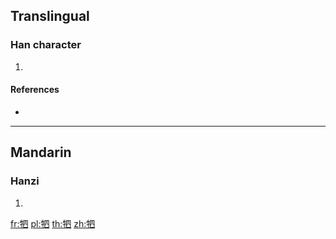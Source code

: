 {{character info/new}}
==Translingual==

===Han character===
{{Han char|rn=93|rad=牛|as=05|sn=9|four=|canj=HQWC|ids=⿰牜四}}

# {{defn|Han|sort=牛05}}

====References====
* {{Han ref|kx=0699.150|dkj=19972|dj=1112.070|hdz=31807.060|uh=726D|ud=29293}}

----

==Mandarin==

===Hanzi===
{{cmn-hanzi|pin=[[sì]] ([[si4]])|wg=ssu<sup>4</sup>}}

# {{defn|lang=cmn|sort=牛05}}

[[fr:牭]]
[[pl:牭]]
[[th:牭]]
[[zh:牭]]